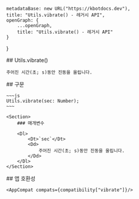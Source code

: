 
    metadataBase: new URL("https://kbotdocs.dev"),
    title: "Utils.vibrate() - 레거시 API",
    openGraph: {
        ...openGraph,
        title: "Utils.vibrate() - 레거시 API"
    }
}

<Section>
    ## Utils.vibrate()

    주어진 시간(초; s)동안 진동을 울립니다.
</Section>
<Section>
    ## 구문

    ~~~js
    Utils.vibrate(sec: Number);
    ~~~

    <Section>
        ### 매개변수

        <Dl>
            <Dt>`sec`</Dt>
            <Dd>
                주어진 시간(초; s)동안 진동을 울립니다.
            </Dd>
        </Dl>
    </Section>
</Section>
<Section>
    ## 앱 호환성

    <AppCompat compats={compatibility["vibrate"]}/>
</Section>